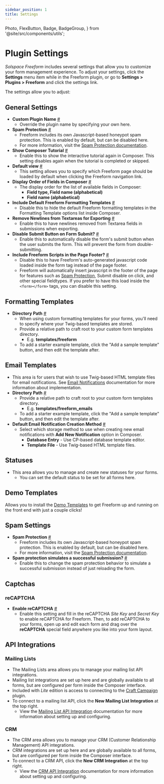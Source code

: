 ```yaml
---
sidebar_position: 1
title: Settings
---
```


  Photo,
  FlexButton,
  Badge,
  BadgeGroup,
} from '@site/src/components/utils';



# Plugin Settings

_Solspace Freeform_ includes several settings that allow you to customize your form management experience. To adjust your settings, click the **Settings** menu item while in the Freeform plugin, or go to **Settings > Plugins > Freeform** and click the settings link.

The settings allow you to adjust:

## General Settings

- **Custom Plugin Name** <a href="#custom-name" id="custom-name" class="docs-anchor">#</a>
  - Override the plugin name by specifying your own here.
- **Spam Protection** <a href="#spam-protection" id="spam-protection" class="docs-anchor">#</a>
  - Freeform includes its own Javascript-based honeypot spam protection. This is enabled by default, but can be disabled here.
  - For more information, visit the [Spam Protection documentation](../forms/spam-protection.mdx).
- **Show Composer Tutorial** <a href="#composer-tutorial" id="composer-tutorial" class="docs-anchor">#</a>
  - Enable this to show the interactive tutorial again in Composer. This setting disables again when the tutorial is completed or skipped.
- **Default view** <a href="#default-view" id="default-view" class="docs-anchor">#</a>
  - This setting allows you to specify which Freeform page should be loaded by default when clicking the Freeform navigation link.
- **Display Order of Fields in Composer** <a href="#composer-display-order" id="composer-display-order" class="docs-anchor">#</a>
  - The display order for the list of available fields in Composer:
    - **Field type, Field name (alphabetical)**
    - **Field name (alphabetical)**
- **Include Default Freeform Formatting Templates** <a href="#include-default-templates" id="include-default-templates" class="docs-anchor">#</a>
  - Disable this to hide the default Freeform formatting templates in the Formatting Template options list inside Composer.
- **Remove Newlines from Textareas for Exporting** <a href="#remove-newlines-exporting" id="remove-newlines-exporting" class="docs-anchor">#</a>
  - Enable this to have newlines removed from Textarea fields in submissions when exporting.
- **Disable Submit Button on Form Submit?** <a href="#disable-submit" id="disable-submit" class="docs-anchor">#</a>
  - Enable this to automatically disable the form's submit button when the user submits the form. This will prevent the form from double-submitting.
- **Include Freeform Scripts in the Page Footer?** <a href="#scripts-footer" id="scripts-footer" class="docs-anchor">#</a>
  - Disable this to have Freeform's auto-generated javascript code loaded inside the form tag instead of the page footer.
  - Freeform will automatically insert javascript in the footer of the page for features such as [Spam Protection](../forms/spam-protection.mdx), Submit disable on click, and other special fieldtypes. If you prefer to have this load inside the `<form></form>` tags, you can disable this setting.

<Photo img={GeneralPhoto} alt="General Settings" />

## Formatting Templates

- **Directory Path** <a href="#formatting-directory-path" id="formatting-directory-path" class="docs-anchor">#</a>
  - When using custom formatting templates for your forms, you'll need to specify where your Twig-based templates are stored.
  - Provide a relative path to craft root to your custom form templates directory.
    - E.g. **templates/freeform**
  - To add a starter example template, click the "Add a sample template" button, and then edit the template after.

<Photo
  img={SettingFormattingTemplatesPhoto}
  alt="Form builder formatting templates settings"
/>

## Email Templates

- This area is for users that wish to use Twig-based HTML template files for email notifications. See [Email Notifications](../forms/email-notifications.mdx) documentation for more information about implementation.
- **Directory Path** <a href="#email-directory-path" id="email-directory-path" class="docs-anchor">#</a>
  - Provide a relative path to craft root to your custom form templates directory.
    - E.g. **templates/freeform_emails**
  - To add a starter example template, click the "Add a sample template" button, and then edit the template after.
- **Default Email Notification Creation Method** <a href="#default-email-method" id="default-email-method" class="docs-anchor">#</a>
  - Select which storage method to use when creating new email notifications with **Add New Notification** option in Composer.
    - **Database Entry** - Use CP-based database template editor.
    - **Template File** - Use Twig-based HTML template files.

<Photo
  img={SettingEmailTemplatesPhoto}
  alt="Form builder Email templates settings"
/>

## Statuses

- This area allows you to manage and create new statuses for your forms.
  - You can set the default status to be set for all forms here.

<Photo img={SettingStatusListPhoto} alt="Statuses" />
<Photo img={SettingStatusEditPhoto} alt="Create a Status" />

## Demo Templates

Allows you to install the [Demo Templates](./demo-templates.mdx) to get Freeform up and running on the front end with just a couple clicks!

## Spam Settings

- **Spam Protection** <a href="#spam-protection" id="spam-protection" class="docs-anchor">#</a>
  - Freeform includes its own Javascript-based honeypot spam protection. This is enabled by default, but can be disabled here.
  - For more information, visit the [Spam Protection documentation](../forms/spam-protection.mdx).
- **Spam protection simulates a successful submission?** <a href="#spam-protection-behavior" id="spam-protection-behavior" class="docs-anchor">#</a>
  - Enable this to change the spam protection behavior to simulate a successful submission instead of just reloading the form.

## Captchas

### reCAPTCHA

- **Enable reCAPTCHA** <a href="#spam-protection" id="spam-protection" class="docs-anchor">#</a>
  - Enable this setting and fill in the reCAPTCHA _Site Key_ and _Secret Key_ to enable reCAPTCHA for Freeform. Then, to add reCAPTCHA to your forms, open up and edit each form and drag over the **reCAPTCHA** special field anywhere you like into your form layout.

## API Integrations

### Mailing Lists

- The Mailing Lists area allows you to manage your mailing list API integrations.
- Mailing list integrations are set up here and are globally available to all forms, but are configured per form inside the Composer interface.
- Included with _Lite_ edition is access to connecting to the [Craft Campaign](https://craftcampaign.com) plugin.
- To connect to a mailing list API, click the **New Mailing List Integration** at the top right.
  - View the [Mailing List API Integration](../integrations#mailing-lists-integration) documentation for more information about setting up and configuring.

<Photo img={SettingEmailMarktetingPhoto} alt="Email marketing" />

### CRM

- The CRM area allows you to manage your CRM (Customer Relationship Management) API integrations.
- CRM integrations are set up here and are globally available to all forms, but are configured per form inside the Composer interface.
- To connect to a CRM API, click the **New CRM Integration** at the top right.
  - View the [CRM API Integration](../integrations#crm) documentation for more information about setting up and configuring.
